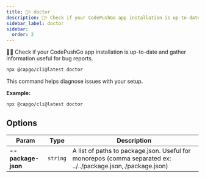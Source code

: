 ```yaml
---
title: 👨‍⚕️ doctor
description: 👨‍⚕️ Check if your CodePushGo app installation is up-to-date and gather information useful for bug reports.
sidebar_label: doctor
sidebar:
  order: 2
---
```


👨‍⚕️ Check if your CodePushGo app installation is up-to-date and gather information useful for bug reports.

```bash
npx @capgo/cli@latest doctor
```

This command helps diagnose issues with your setup.

**Example:**

```bash
npx @capgo/cli@latest doctor
```

## <a id="options"></a> Options

| Param          | Type          | Description          |
| -------------- | ------------- | -------------------- |
| **--package-json** | <code>string</code> | A list of paths to package.json. Useful for monorepos (comma separated ex: ../../package.json,./package.json) |

